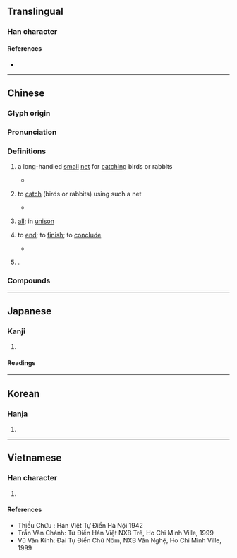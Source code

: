 {{also|毕}}
{{character info}}
==Translingual==

===Han character===
{{Han char|rn=102|rad=田|as=06|sn=11|four=60507|canj=WTJ}}

====References====
* {{Han ref|kx=0761.210|dkj=21829|dj=1171.130|hdz=42535.090|uh=7562|ud=30050|bh=B2A6|bd=45734}}

----

==Chinese==
{{zh-forms|s=毕|alt=罼,鏎,𤲃}}

===Glyph origin===
{{Han etym}}

===Pronunciation===
{{zh-pron
|m=bì
|m-s=bi2
|c=bat1
|h=pfs=pit;gd=bid5
|md=bék
|mn=pit
|mn-t=big8/biag8
|mn-t_note=biag8 - Jieyang
|w=4piq
|x=bi6
|mc=y
|oc=y
|cat=v,a,pn
}}

===Definitions===
{{zh-hanzi}}

# {{lb|zh|obsolete}} a long-handled [[small]] [[net]] for [[catching]] birds or rabbits
#* {{zh-x|夫{fú} 弓、弩、畢、弋、機變 之 知 多，則 鳥 亂 於 上 矣。|The knowledge shown in the (making of) bows, cross-bows, '''band-nets''', stringed arrows, and contrivances with springs is great, but the birds are troubled by them above.|ref=Zhuangzi}}
# {{lb|zh|obsolete}} to [[catch]] (birds or rabbits) using such a net
#* {{zh-x|鴛鴦 于 飛，畢 之 羅 之。|The Yellow ducks fly about,<br/>And are '''taken with hand-nets''' and spread-nets.|ref=Shijing}}
# {{lb|zh|literary}} [[all]]; in [[unison]]
#: {{zh-x|畢生|'''all''' one's life; lifetime}}
#: {{zh-x|群賢畢至|'''all''' the persons of virtue arrived}}
# to [[end]]; to [[finish]]; to [[conclude]]
#: {{zh-syn|完}}
#: {{zh-x|完畢|to finish; to end; to be complete}}
#: {{zh-x|畢業|to graduate; to finish school}}
#* {{zh-x|公事 畢，然後 敢 治 私事。|And not till the public work is '''finished''', may they presume to attend to their private affairs.|ref=Mengzi}}
# {{surname|zh}}.
#: {{zh-x|^畢 ^昇|{{w|Bi Sheng|'''Bi''' Sheng}} (inventor of movable-type printing)}}

===Compounds===
{{zh-der|大功畢成|完畢|原形畢露|子平畢娶|悉心畢力|了畢|凶相畢露|呼畢勒罕|佔畢|畢宿|畢命|畢生難忘|畢方|畢真|畢業考試|畢拉爾|畢業生|畢竟|畢畢剝剝|殫精畢力|畢生之玷|畢恭畢敬|窘態畢露|畢宿星團|畢拉彗星|畢力同心|畢姻|畢肖|畢業證書|畢業歌|殫精畢思|畢逋|畢羅|畢罷|畢生|畢氏定理|畢業論文|畢業式|畢業|畢拍|殫誠畢慮|畢卓持螯|畢業典禮|畢業旅行|水陸畢陳|月離於畢|鋒芒畢露|鄂畢河|醜態畢露|群賢畢至|箕風畢雨|畢家塘}}

----

==Japanese==

===Kanji===
{{ja-kanji|grade=|rs=田06}}

# {{rfdef|ja|sort=田06}}

====Readings====
{{ja-readings
|goon=ひち
|kanon=ひつ
|kun=お-わる, ことごと-く, あみ
}}

----

==Korean==

===Hanja===
{{ko-hanja|hangeul=필|eumhun=|rv=pil|mr=p'il|y=phil}}

# {{rfdef|ko|sort=田06}}

----

==Vietnamese==

===Han character===
{{vi-readings|reading=tất|rs=田06}}

# {{rfdef|vi|sort=田06}}

====References====
* Thiều Chửu : Hán Việt Tự Điển Hà Nội 1942
* Trần Văn Chánh: Từ Điển Hán Việt NXB Trẻ, Ho Chi Minh Ville, 1999
* Vũ Văn Kính: Đại Tự Điển Chữ Nôm, NXB Văn Nghệ, Ho Chi Minh Ville, 1999